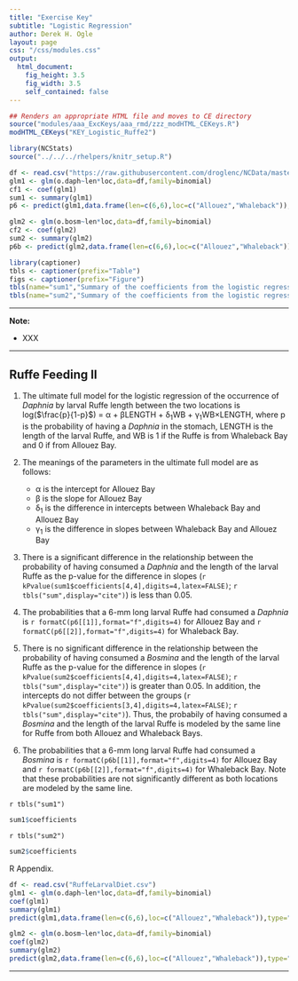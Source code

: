 ```yaml
---
title: "Exercise Key"
subtitle: "Logistic Regression"
author: Derek H. Ogle
layout: page
css: "/css/modules.css"
output:
  html_document:
    fig_height: 3.5
    fig_width: 3.5
    self_contained: false
---
```


```r
## Renders an appropriate HTML file and moves to CE directory
source("modules/aaa_ExcKeys/aaa_rmd/zzz_modHTML_CEKeys.R")
modHTML_CEKeys("KEY_Logistic_Ruffe2")
```

```r
library(NCStats)
source("../../../rhelpers/knitr_setup.R")

df <- read.csv("https://raw.githubusercontent.com/droglenc/NCData/master/RuffeLarvalDiet.csv")
glm1 <- glm(o.daph~len*loc,data=df,family=binomial)
cf1 <- coef(glm1)
sum1 <- summary(glm1)
p6 <- predict(glm1,data.frame(len=c(6,6),loc=c("Allouez","Whaleback")),type="response")

glm2 <- glm(o.bosm~len*loc,data=df,family=binomial)
cf2 <- coef(glm2)
sum2 <- summary(glm2)
p6b <- predict(glm2,data.frame(len=c(6,6),loc=c("Allouez","Whaleback")),type="response")

library(captioner)
tbls <- captioner(prefix="Table")
figs <- captioner(prefix="Figure")
tbls(name="sum1","Summary of the coefficients from the logistic regression of whether or not a larval Ruffe had consumed a <i>Daphnia</i> and the length of the Ruffe by location.")
tbls(name="sum2","Summary of the coefficients from the logistic regression of whether or not a larval Ruffe had consumed a <i>Bosmina</i> and the length of the Ruffe by location.")
```

----

<div class="alert alert-warning">
<strong>Note:</strong> 
<ul>
  <li>XXX</li>
</ul>
</div>

----

## Ruffe Feeding II

1. The ultimate full model for the logistic regression of the occurrence of *Daphnia* by larval Ruffe length between the two locations is log($\frac{p}{1-p}$) = &alpha; + &beta;LENGTH + &delta;<sub>1</sub>WB + &gamma;<sub>1</sub>WB&times;LENGTH, where p is the probability of having a *Daphnia* in the stomach, LENGTH is the length of the larval Ruffe, and WB is 1 if the Ruffe is from Whaleback Bay and 0 if from Allouez Bay.

1. The meanings of the parameters in the ultimate full model are as follows:
    * &alpha; is the intercept for Allouez Bay
    * &beta; is the slope for Allouez Bay
    * &delta;<sub>1</sub> is the difference in intercepts between Whaleback Bay and Allouez Bay
    * &gamma;<sub>1</sub> is the difference in slopes between Whaleback Bay and Allouez Bay

1. There is a significant difference in the relationship between the probability of having consumed a *Daphnia* and the length of the larval Ruffe as the p-value for the difference in slopes (`r kPvalue(sum1$coefficients[4,4],digits=4,latex=FALSE)`; `r tbls("sum",display="cite")`) is less than 0.05.

1. The probabilities that a 6-mm long larval Ruffe had consumed a *Daphnia* is `r formatC(p6[[1]],format="f",digits=4)` for Allouez Bay and `r formatC(p6[[2]],format="f",digits=4)` for Whaleback Bay.


1. There is no significant difference in the relationship between the probability of having consumed a *Bosmina* and the length of the larval Ruffe as the p-value for the difference in slopes (`r kPvalue(sum2$coefficients[4,4],digits=4,latex=FALSE)`; `r tbls("sum",display="cite")`) is greater than 0.05. In addition, the intercepts do not differ between the groups (`r kPvalue(sum2$coefficients[3,4],digits=4,latex=FALSE)`; `r tbls("sum",display="cite")`). Thus, the probabily of having consumed a *Bosmina* and the length of the larval Ruffe is modeled by the same line for Ruffe from both Allouez and Whaleback Bays.

1. The probabilities that a 6-mm long larval Ruffe had consumed a *Bosmina* is `r formatC(p6b[[1]],format="f",digits=4)` for Allouez Bay and `r formatC(p6b[[2]],format="f",digits=4)` for Whaleback Bay. Note that these probabilities are not significantly different as both locations are modeled by the same line.

`r tbls("sum1")`

```r
sum1$coefficients
```


`r tbls("sum2")`

```r
sum2$coefficients
```


R Appendix.
```r
df <- read.csv("RuffeLarvalDiet.csv")
glm1 <- glm(o.daph~len*loc,data=df,family=binomial)
coef(glm1)
summary(glm1)
predict(glm1,data.frame(len=c(6,6),loc=c("Allouez","Whaleback")),type="response")

glm2 <- glm(o.bosm~len*loc,data=df,family=binomial)
coef(glm2)
summary(glm2)
predict(glm2,data.frame(len=c(6,6),loc=c("Allouez","Whaleback")),type="response")
```

----
